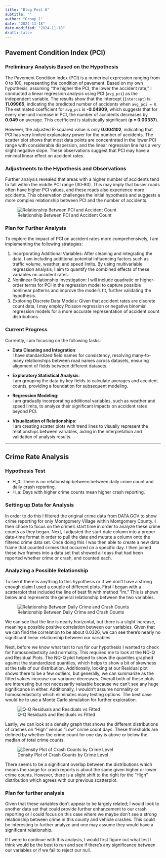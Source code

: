 ```yaml
---
title: "Blog Post 6"
subtitle: ""
author: "Group 1"
date: "2024-11-18"
date-modified: "2024-11-18"
draft: false
---
```


## Pavement Condition Index (PCI)

### Preliminary Analysis Based on the Hypothesis

The Pavement Condition Index (PCI) is a numerical expression ranging from 0 to 100, representing the condition of pavement. Based on my own hypothesis, assuming "the higher the PCI, the lower the accident rate," I conducted a linear regression analysis using PCI (`avg_pci`) as the independent variable. The results show that the intercept (`Intercept`) is **11.09965**, indicating the predicted number of accidents when `avg_pci = 0`. The estimated coefficient for `avg_pci` is **-0.04909**, which suggests that for every one-unit increase in PCI, the number of accidents decreases by **0.049** on average. This coefficient is statistically significant (**p = 0.00337**).

However, the adjusted R-squared value is only **0.004102**, indicating that PCI has very limited explanatory power for the number of accidents. The scatter plot shows that most data points are concentrated in the lower PCI range with considerable dispersion, and the linear regression line has a very slight negative slope. These observations suggest that PCI may have a minimal linear effect on accident rates.

### Adjustments to the Hypothesis and Observations

Further analysis revealed that areas with a higher number of accidents tend to fall within the middle PCI range (30-80). This may imply that busier roads often have higher PCI values, and these roads also experience more accidents. This observation challenges the initial hypothesis and suggests a more complex relationship between PCI and the number of accidents.

![Relationship Between PCI and Accident Count](Relationship Between PCI and Accident Count.png)


### Plan for Further Analysis

To explore the impact of PCI on accident rates more comprehensively, I am implementing the following strategies:

1. Incorporating Additional Variables: After cleaning and integrating the data, I am including additional potential influencing factors such as traffic volume, weather, and speed limits. By using multivariable regression analysis, I aim to quantify the combined effects of these variables on accident rates.
2. Nonlinear Relationship Investigation: I will include quadratic or higher-order terms for PCI in the regression model to capture possible nonlinear patterns and improve the model's fit, further validating the hypothesis.
3. Exploring Discrete Data Models: Given that accident rates are discrete count data, I may employ Poisson regression or negative binomial regression models for a more accurate representation of accident count distributions.

### Current Progress

Currently, I am focusing on the following tasks:

- **Data Cleaning and Integration**:  
    I have standardized field names for consistency, resolving many-to-many relationships between road names across datasets, ensuring alignment of fields between different datasets.
    
- **Exploratory Statistical Analysis**:  
    I am grouping the data by key fields to calculate averages and accident counts, providing a foundation for subsequent modeling.
    
- **Regression Modeling**:  
    I am gradually incorporating additional variables, such as weather and speed limits, to analyze their significant impacts on accident rates beyond PCI.
    
- **Visualization of Relationships**:  
    I am creating scatter plots with trend lines to visually represent the relationships between variables, aiding in the interpretation and validation of analysis results.

---

## Crime Rate Analysis

### Hypothesis Test

- H_0: There is no relationship between between daily crime count and daily crash reporting. 
- H_a: Days with higher crime counts mean higher crash reporting.

### Setting up Data for Analysis

In order to do this I filtered the original crime data from DATA.GOV to show crime reporting for only Montgomery Village within Montgomery County. I then chose to focus on the crime’s start time in order to analyze these crime counts as they began. Next, I adjusted the start date column into a proper date-time format in order to pull the date and mutate a column onto the filtered crime data set. Once doing this I was then able to create a new data frame that counted crimes that occurred on a specific day. I then joined these two frames into a data set that showed all days that had been reported whether crime or crash, and counted each.

### Analyzing a Possible Relationship

To see if there is anything to this hypothesis or if we don’t have a strong enough claim I used a couple of different plots. First I began with a scatterplot that included the line of best fit with method “lm.” This is shown below and represents the general relationship between the two variables.

![Relationship Between Daily Crime and Crash Counts](Relationship Between Daily Crime and Crash Counts.png)

We can see that the line is nearly horizontal, but there is a slight increase, meaning a possible positive correlation between our variables. Given that we can find the correlation to be about 0.0326, we can see there’s nearly no significant linear relationship between our variables.

Next, before we know what test to run for our hypothesis I wanted to check for homoscedasticity and normality. This required me to look at the NQ-Q and Residual Plots. The NQ-Q plot helped to show the quantiles graphed against the standardized quantiles, which helps to show a bit of skewness at the tails of our distribution. Additionally, looking at our Residual plot shows there to be a few outliers, but generally, we can summarize as the fitted values increase our variance decreases. Overall both of these plots are interesting but not necessarily valuable because we can't see any huge significance in either. Additionally, I wouldn’t assume normality or homoscedasticity which eliminates many testing options. The best case would be to use a Monte Carlo simulation for further exploration.

![Q-Q Residuals and Residuals vs Fitted](Q-Q Residuals Residuals vs Fitted.png)

Lastly, we can look at a density graph that shows the different distributions of crashes on “High” versus “Low” crime count days. These thresholds are defined by whether the crime count for one day is above or below the median of total crime counts.

![Density Plot of Crash Counts by Crime Level](Density Plot of Crash Counts by Crime Level.png)

There seems to be a significant overlap between the distributions which means the range for crash reports is about the same given higher or lower crime counts. However, there is a slight shift to the right for the “High” distribution which agrees with our previous scatterplot. 

### Plan for further analysis

Given that these variables don’t appear to be largely related; I would look to another data set that could provide further enhancement to our crash reporting or I could focus on this case where we maybe don't see a strong relationship between crime in this county and vehicle crashes. This could be interesting to further analyze and one may assume they would have a significant relationship.

If I were to continue with this analysis, I would first figure out what test I think would be the best to run and see if there’s any significance between our variables or if we fail to reject our null.


